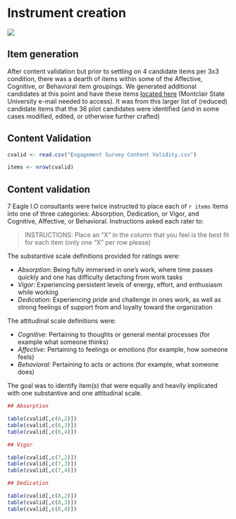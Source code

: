 # Instrument creation

![](develop.jpg)

## Item generation

After content validation but prior to settling on 4 candidate items per 3x3 condition, there was a dearth of items within some of the Affective, Cognitive, or Behavioral item groupings. We generated additional candidates at this point and have these items [located here](https://docs.google.com/document/d/1whB4Ve4aDDl3bxx3dIlloouTDy1ScCcxrT3gK6s9DyU/edit?usp=sharing) (Montclair State University e-mail needed to access). It was from this larger list of (reduced) candidate items that the 36 pilot candidates were identified (and in some cases modified, edited, or otherwise further crafted)


## Content Validation

```r

cvalid <- read.csv("Engagement Survey Content Validity.csv")

items <- nrow(cvalid)

```

## Content validation

7 Eagle I.O consultants were twice instructed to place each of `r items` items into one of three categories: Absorption, Dedication, or Vigor, and Cognitive, Affective, or Behavioral. Instructions asked each rater to:

> INSTRUCTIONS: Place an "X" in the column that you feel is the best fit for each item (only one "X" per row please)

The substantive scale definitions provided for ratings were: 

+ *Absorption*: Being fully immersed in one’s work, where time passes quickly and one has difficulty detaching from work tasks
+ *Vigor*: Experiencing persistent levels of energy, effort, and enthusiasm while working
+ *Dedication*: Experiencing pride and challenge in ones work, as well as strong feelings of support from and loyalty toward the organization

The attitudinal scale definitions were:

+ *Cognitive*: Pertaining to thoughts or general mental processes (for example what someone thinks)
+ *Affective*: Pertaining to feelings or emotions (for example, how someone feels)
+ *Behavioral*: Pertaining to acts or actions (for example, what someone does) 

The goal was to identify item(s) that were equally and heavily implicated with one substantive and one attitudinal scale.

```r
## Absorption

table(cvalid[,c(6,2)])
table(cvalid[,c(6,3)])
table(cvalid[,c(6,4)])
```

```r
## Vigor

table(cvalid[,c(7,2)])
table(cvalid[,c(7,3)])
table(cvalid[,c(7,4)])
```

```r
## Dedication

table(cvalid[,c(8,2)])
table(cvalid[,c(8,3)])
table(cvalid[,c(8,4)])
```

